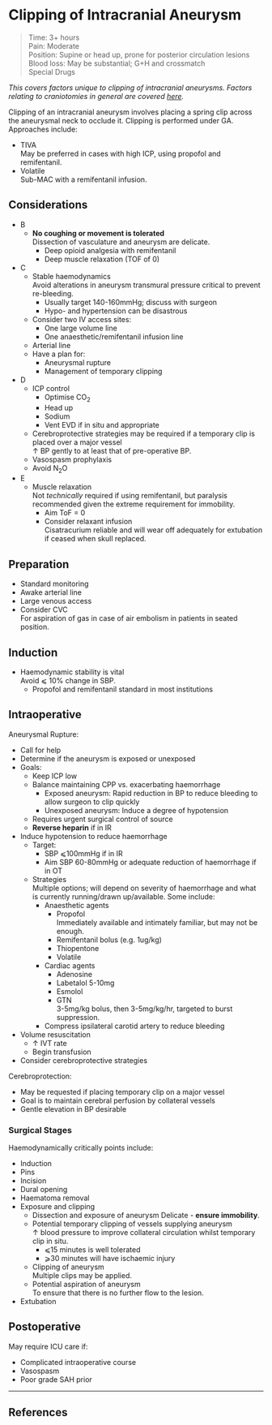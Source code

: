 # Clipping of Intracranial Aneurysm

>Time: 3+ hours <br>
>Pain: Moderate <br>
>Position: Supine or head up, prone for posterior circulation lesions <br>
>Blood loss: May be substantial; G+H and crossmatch <br>
>Special Drugs

*This covers factors unique to clipping of intracranial aneurysms. Factors relating to craniotomies in general are covered [here](/anaesthesia/neuro/craniotomy.md).*


Clipping of an intracranial aneurysm involves placing a spring clip across the aneurysmal neck to occlude it. Clipping is performed under GA. Approaches include:

* TIVA  
May be preferred in cases with high ICP, using propofol and remifentanil.
* Volatile  
Sub-MAC with a remifentanil infusion.


## Considerations

* B
	* **No coughing or movement is tolerated**  
	Dissection of vasculature and aneurysm are delicate.
		* Deep opioid analgesia with remifentanil
		* Deep muscle relaxation (TOF of 0)
* C
	* Stable haemodynamics  
	Avoid alterations in aneurysm transmural pressure critical to prevent re-bleeding.
		* Usually target 140-160mmHg; discuss with surgeon
		* Hypo- and hypertension can be disastrous
	* Consider two IV access sites:  
		* One large volume line
		* One anaesthetic/remifentanil infusion line
	* Arterial line
	* Have a plan for:
		* Aneurysmal rupture
		* Management of temporary clipping
* D
	* ICP control
		* Optimise CO~2~
		* Head up
		* Sodium
		* Vent EVD if in situ and appropriate
	* Cerebroprotective strategies may be required if a temporary clip is placed over a major vessel  
	↑ BP gently to at least that of pre-operative BP.
	* Vasospasm prophylaxis
	* Avoid N~2~O

* E
	* Muscle relaxation  
	Not *technically* required if using remifentanil, but paralysis recommended given the extreme requirement for immobility.
		* Aim ToF = 0
		* Consider relaxant infusion  
		Cisatracurium reliable and will wear off adequately for extubation if ceased when skull replaced.

## Preparation

* Standard monitoring
* Awake arterial line
* Large venous access
* Consider CVC  
For aspiration of gas in case of air embolism in patients in seated position.


## Induction

* Haemodynamic stability is vital  
Avoid ⩽ 10% change in SBP.
	* Propofol and remifentanil standard in most institutions


## Intraoperative

Aneurysmal Rupture:

* Call for help
* Determine if the aneurysm is exposed or unexposed
* Goals:
	* Keep ICP low
	* Balance maintaining CPP vs. exacerbating haemorrhage  
		* Exposed aneurysm: Rapid reduction in BP to reduce bleeding to allow surgeon to clip quickly
		* Unexposed aneurysm: Induce a degree of hypotension
	* Requires urgent surgical control of source
	* **Reverse heparin** if in IR
* Induce hypotension to reduce haemorrhage  
	* Target:
		* SBP ⩽100mmHg if in IR
		* Aim SBP 60-80mmHg or adequate reduction of haemorrhage if in OT
	* Strategies  
	Multiple options; will depend on severity of haemorrhage and what is currently running/drawn up/available. Some include:
		* Anaesthetic agents
			* Propofol  
			Immediately available and intimately familiar, but may not be enough.
			* Remifentanil bolus (e.g. 1ug/kg)  
			* Thiopentone  
			* Volatile
		* Cardiac agents
			* Adenosine
			* Labetalol 5-10mg
			* Esmolol
			* GTN  
			3-5mg/kg bolus, then 3-5mg/kg/hr, targeted to burst suppression.
		* Compress ipsilateral carotid artery to reduce bleeding
* Volume resuscitation
	* ↑ IVT rate
	* Begin transfusion
* Consider cerebroprotective strategies



Cerebroprotection:

* May be requested if placing temporary clip on a major vessel
* Goal is to maintain cerebral perfusion by collateral vessels
* Gentle elevation in BP desirable


### Surgical Stages

Haemodynamically critically points include:

* Induction
* Pins
* Incision
* Dural opening
* Haematoma removal
* Exposure and clipping
	* Dissection and exposure of aneurysm
	Delicate - **ensure immobility**.
	* Potential temporary clipping of vessels supplying aneurysm  
	↑ blood pressure to improve collateral circulation whilst temporary clip in situ.
		* ⩽15 minutes is well tolerated
		* ⩾30 minutes will have ischaemic injury
	* Clipping of aneurysm  
	Multiple clips may be applied.
	* Potential aspiration of aneurysm  
	To ensure that there is no further flow to the lesion.
* Extubation






## Postoperative

May require ICU care if:

* Complicated intraoperative course
* Vasospasm
* Poor grade SAH prior


---

## References
